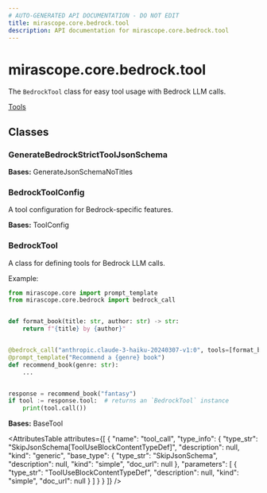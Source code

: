 ```yaml
---
# AUTO-GENERATED API DOCUMENTATION - DO NOT EDIT
title: mirascope.core.bedrock.tool
description: API documentation for mirascope.core.bedrock.tool
---
```


# mirascope.core.bedrock.tool

<ApiType type="Module" />

The `BedrockTool` class for easy tool usage with Bedrock LLM calls.

<Info title="Usage">

[Tools](/docs/mirascope/learn/tools)

</Info>

## Classes

### GenerateBedrockStrictToolJsonSchema

<ApiType type="Class" />

**Bases:** GenerateJsonSchemaNoTitles


### BedrockToolConfig

<ApiType type="Class" />

A tool configuration for Bedrock-specific features.

**Bases:** ToolConfig


### BedrockTool

<ApiType type="Class" />

A class for defining tools for Bedrock LLM calls.

Example:

```python
from mirascope.core import prompt_template
from mirascope.core.bedrock import bedrock_call


def format_book(title: str, author: str) -> str:
    return f"{title} by {author}"


@bedrock_call("anthropic.claude-3-haiku-20240307-v1:0", tools=[format_book])
@prompt_template("Recommend a {genre} book")
def recommend_book(genre: str):
    ...


response = recommend_book("fantasy")
if tool := response.tool:  # returns an `BedrockTool` instance
    print(tool.call())
```

**Bases:** BaseTool

<AttributesTable
  attributes={[
  {
    "name": "tool_call",
    "type_info": {
      "type_str": "SkipJsonSchema[ToolUseBlockContentTypeDef]",
      "description": null,
      "kind": "generic",
      "base_type": {
        "type_str": "SkipJsonSchema",
        "description": null,
        "kind": "simple",
        "doc_url": null
      },
      "parameters": [
        {
          "type_str": "ToolUseBlockContentTypeDef",
          "description": null,
          "kind": "simple",
          "doc_url": null
        }
      ]
    }
  }
]}
/>



